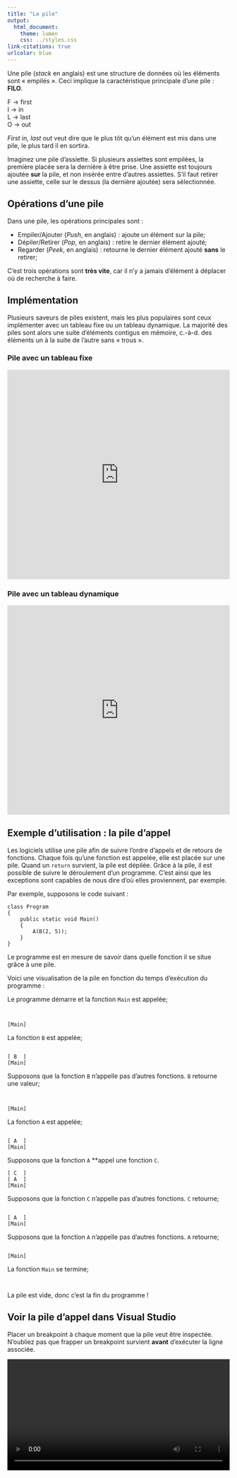 ```yaml
---
title: "La pile"
output:
  html_document:
    theme: lumen
    css: ../styles.css
link-citations: true
urlcolor: blue
---
```


Une pile (_stack_ en anglais) est une structure de données où les éléments sont « empilés ». Ceci implique la caractéristique principale d'une pile : **FILO**.

F → first  
I → in  
L → last  
O → out  

_First in, last out_ veut dire que le plus tôt qu'un élément est mis dans une pile, le plus tard il en sortira.

Imaginez une pile d'assiette. Si plusieurs assiettes sont empilées, la première placée sera la dernière à être prise.
Une assiette est toujours ajoutée **sur** la pile, et non insérée entre d'autres assiettes. S'il faut retirer une assiette, celle sur le dessus (la dernière ajoutée) sera sélectionnée.

## Opérations d'une pile

Dans une pile, les opérations principales sont :

* Empiler/Ajouter (_Push_, en anglais) : ajoute un élément sur la pile;
* Dépiler/Retirer (_Pop_, en anglais) : retire le dernier élément ajouté;
* Regarder (_Peek_, en anglais) : retourne le dernier élément ajouté **sans** le retirer;

C'est trois opérations sont **très vite**, car il n'y a jamais d'élément à déplacer où de recherche à faire. 

## Implémentation
Plusieurs saveurs de piles existent, mais les plus populaires sont ceux implémenter avec un tableau fixe ou un tableau dynamique. La majorité des piles sont alors une suite d'éléments contigus en mémoire, c.-à-d. des éléments un à la suite de l'autre sans « trous ».

### Pile avec un tableau fixe

<iframe width="100%" height="475" src="https://dotnetfiddle.net/Widget/r0gygp" frameborder="0"></iframe>

### Pile avec un tableau dynamique

<iframe width="100%" height="475" src="https://dotnetfiddle.net/Widget/lvhRwk" frameborder="0"></iframe>

## Exemple d'utilisation : la pile d'appel
Les logiciels utilise une pile afin de suivre l'ordre d'appels et de retours de fonctions. Chaque fois qu'une fonction est appelée, elle est placée sur une pile. Quand un `return` survient, la pile est dépilée. Grâce à la pile, il est possible de suivre le déroulement d'un programme. C'est ainsi que les exceptions sont capables de nous dire d'où elles proviennent, par exemple.

Par exemple, supposons le code suivant :

```
class Program
{
    public static void Main()
    {
        A(B(2, 5));
    }
}
```

Le programme est en mesure de savoir dans quelle fonction il se situe grâce à une pile.

Voici une visualisation de la pile en fonction du temps d'exécution du programme :

Le programme démarre et la fonction `Main` est appelée;

```


[Main]
```

La fonction `B` est appelée;

```

[ B  ] 
[Main]
```

Supposons que la fonction `B` n'appelle pas d'autres fonctions. `B` retourne une valeur;

```


[Main]
```

La fonction `A` est appelée;

```

[ A  ]
[Main]
```

Supposons que la fonction `A` **appel une fonction `C`.

```
[ C  ]
[ A  ]
[Main]
```

Supposons que la fonction `C` n'appelle pas d'autres fonctions. `C` retourne;
```

[ A  ]
[Main]
```
Supposons que la fonction `A` n'appelle pas d'autres fonctions. `A` retourne;

```

[Main]
```

La fonction `Main` se termine;

```


```

La pile est vide, donc c'est la fin du programme !

## Voir la pile d'appel dans Visual Studio
Placer un breakpoint à chaque moment que la pile veut être inspectée. N'oubliez pas que frapper un breakpoint survient **avant** d'exécuter la ligne associée.

<video width="100%" controls>
  <source src="callStackVS.mp4" type="video/mp4">
</video>

